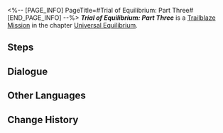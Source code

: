 <%-- [PAGE_INFO]
PageTitle=#Trial of Equilibrium: Part Three#
[END_PAGE_INFO] --%>
{{Stub|Dialogue, characters, and location(s)}}
{{Mission Infobox
|id            = 4020103
|title         = 
|image         = Mission Trial of Equilibrium: Part Three.png
|type          = Trailblaze
|event_name    = 
|chapter       = Universal Equilibrium
|requirements  = 
* Reach [[Trailblaze Level]] 40
* [[Trailblaze Mission]] ''[[Long Wait for the Blade's Edge]]'' completed
|summary       = You have completed the third trial of the Equilibrium, further establishing the equilibrium between yourself and the universe.
|characters    = <!--characters that appear in this mission-->
|startLocation = <!--location as it intially appears on the mission screen-->
|world         = <!--i.e. Penacony-->
|area          = <!--i.e. A Child's Dream-->
|prev          = 
|next          = 
|exp           = 
|credits       = 50000
|stellarJade   = 
|other         = {{Card List|Star Rail Pass*3; Traveler's Guide*12; Refined Aether*10|delim=;}}
}}
'''''Trial of Equilibrium: Part Three''''' is a [[Trailblaze Mission]] in the chapter [[Universal Equilibrium]].

==Steps==


<!--
==Gameplay Notes==

--><!--
==Trial Character==

-->
==Dialogue==
{{Stub Dialogue}}


==Other Languages==
{{Other Languages
|en   = Trial of Equilibrium: Part Three
|zhs  = 「均衡」的试炼•叁
|zht  = 「均衡」的試煉•參
|ja   = 「均衡」の試練・参
|ko   = 「균형」의 시련•3
|es   = Prueba del Equilibrio (III)
|fr   = Épreuve de l'Équilibre &mdash; Troisième partie
|ru   = Испытание Равновесия III
|th   = บททดสอบแห่งความสมดุล - 3
|vi   = Rèn Luyện Cân Bằng-3
|de   = Prüfung der Balance &ndash; Drei
|id   = Ujian "Equilibrium" (III)
|pt   = Prova do Equilíbrio: Parte Três
}}

==Change History==
{{Change History|1.0}}
